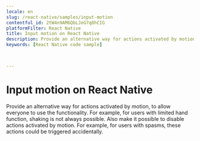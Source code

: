 ```yaml
---
locale: en
slug: /react-native/samples/input-motion
contentful_id: 2tW4n9AM6QbLJeG7q8hCIG
platformFilter: React Native
title: Input motion on React Native
description: Provide an alternative way for actions activated by motion, to allow everyone to use the functionality.
keywords: [React Native code sample]


	
---
```


# Input motion on React Native

Provide an alternative way for actions activated by motion, to allow everyone to use the functionality. For example, for users with limited hand function, shaking is not always possible. Also make it possible to disable actions activated by motion. For example, for users with spasms, these actions could be triggered accidentally.

<CodeSample id="input-motion" locale="en" platform="react native"/>